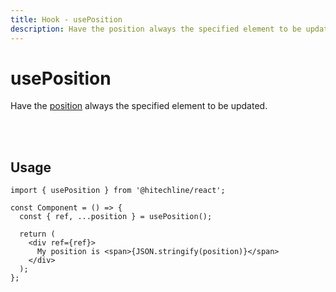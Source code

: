 ```yaml
---
title: Hook - usePosition
description: Have the position always the specified element to be updated.
---
```


# usePosition

Have the [position](https://developer.mozilla.org/en-US/docs/Web/API/DOMRect) always the specified element to be updated.

<br />
<br />

## Usage

```tsx
import { usePosition } from '@hitechline/react';

const Component = () => {
  const { ref, ...position } = usePosition();

  return (
    <div ref={ref}>
      My position is <span>{JSON.stringify(position)}</span>
    </div>
  );
};
```
